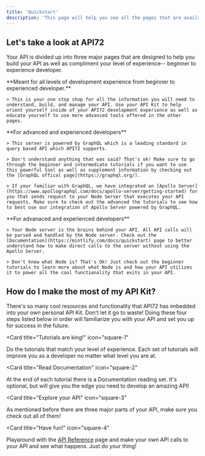 ```yaml
---
title: 'Quickstart'
description: 'This page will help you see all the pages that are available to you and help you identify which ones will best serve you in your development experience'
---
```


## Let's take a look at API72

Your API is divided up into three major pages that are designed to help you build your API as well as compliment your level of experience-- beginner to experience developer.

<AccordionGroup>
  <Accordion icon="rocket" title="API Kit">
    **Meant for all levels of development experience from beginner to experienced developer.**

    > This is your one stop shop for all the information you will need to understand, build, and manage your API. Use your API Kit to help orient yourself inside of your API72 development experience as well as educate yourself to use more advanced tools offered in the other pages.
  </Accordion>
  <Accordion icon="square-code" title="Apollo Server">
    **For advanced and experienced developers**

    > This server is powered by GraphQL which is a leading standard in query based API which API72 supports.

    > Don't understand anything that was said? That's ok! Make sure to go through the beginner and intermediate tutorials if you want to use this powerful tool as well as supplement information by checking out the [GraphQL offical page](https://graphql.org/).

    > If your familiar with GraphQL, we have integrated an [Apollo Server](https://www.apollographql.com/docs/apollo-server/getting-started) for you that sends request to your Node Server that executes your API requests. Make sure to check out the advanced the tutorials to see how to best use our integration of Apollo Server powered by GraphQL.
  </Accordion>
  <Accordion icon="rectangle-terminal" title="Node Server">
    **For advanaced and experienced developers**

    > Your Node server is the brains behind your API. All API calls will be parsed and handled by the Node server. Check out the [Documentation](https://mintlify.com/docs/quickstart) page to better understand how to make direct calls to the server without using the Apollo Server.
    
    > Don't know what Node is? That's Ok! Just check out the beginner tutorials to learn more about what Node is and how your API utilizes it to power all the cool functionality that exits in your API.
  </Accordion>
</AccordionGroup>

## How do I make the most of my API Kit?

There's so many cool resources and functionality that API72 has imbedded into your own personal API Kit. Don't let it go to waste! Doing these four steps listed below in order will familiarize you with your API and set you up for success in the future.

<CardGroup>

<Card
  title="Tutorials are king!"
  icon="square-1"
>
  Do the tutorials that match your level of experience. Each set of tutorials will improve you as a developer no matter what level you are at. 
</Card>

<Card
  title="Read Documentation"
  icon="square-2"
>
  At the end of each tutorial there is a Documentation reading set. It's optional, but will give you the edge you need to develop an amazing API!
</Card>

<Card
  title="Explore your API"
  icon="square-3"
>
  As mentioned before there are three major parts of your API, make sure you check out all of them!
</Card>

<Card
  title="Have fun!"
  icon="square-4"
>
  Playaround with the [API Reference](http://localhost:3000/api-reference/introduction) page and make your own API calls to your API and see what happens. Just do your thing!
</Card>



</CardGroup>
